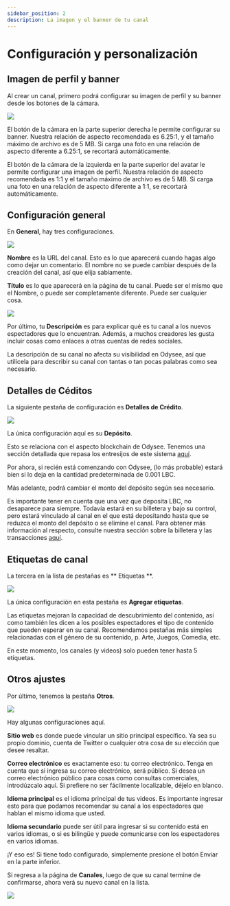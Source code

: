 ---
sidebar_position: 2
description: La imagen y el banner de tu canal
---

# Configuración y personalización

## Imagen de perfil y banner

Al crear un canal, primero podrá configurar su imagen de perfil y su banner desde los botones de la cámara.

![](https://i.imgur.com/F8yKp0A.png)

El botón de la cámara en la parte superior derecha le permite configurar su banner. Nuestra relación de aspecto recomendada es 6.25:1, y el tamaño máximo de archivo es de 5 MB. Si carga una foto en una relación de aspecto diferente a 6.25:1, se recortará automáticamente.

El botón de la cámara de la izquierda en la parte superior del avatar le permite configurar una imagen de perfil. Nuestra relación de aspecto recomendada es 1:1 y el tamaño máximo de archivo es de 5 MB. Si carga una foto en una relación de aspecto diferente a 1:1, se recortará automáticamente.

## Configuración general

En **General**, hay tres configuraciones.

![](https://i.imgur.com/2FXlehr.png)

**Nombre** es la URL del canal. Esto es lo que aparecerá cuando hagas algo como dejar un comentario. El nombre no se puede cambiar después de la creación del canal, así que elija sabiamente.

**Título** es lo que aparecerá en la página de tu canal. Puede ser el mismo que el Nombre, o puede ser completamente diferente. Puede ser cualquier cosa.

![](https://i.imgur.com/MsxpDam.png)

Por último, tu **Descripción** es para explicar qué es tu canal a los nuevos espectadores que lo encuentran. Además, a muchos creadores les gusta incluir cosas como enlaces a otras cuentas de redes sociales.

La descripción de su canal no afecta su visibilidad en Odysee, así que utilícela para describir su canal con tantas o tan pocas palabras como sea necesario.

## Detalles de Céditos

La siguiente pestaña de configuración es **Detalles de Crédito**.

![](https://i.imgur.com/2Wb2lBk.png)

La única configuración aquí es su **Depósito**.

Esto se relaciona con el aspecto blockchain de Odysee. Tenemos una sección detallada que repasa los entresijos de este sistema [aquí](http://chihuahuaspin.com).

Por ahora, si recién está comenzando con Odysee, (lo más probable) estará bien si lo deja en la cantidad predeterminada de 0.001 LBC.

Más adelante, podrá cambiar el monto del depósito según sea necesario.

Es importante tener en cuenta que una vez que deposita LBC, no desaparece para siempre. Todavía estará en su billetera y bajo su control, pero estará vinculado al canal en el que está depositando hasta que se reduzca el monto del depósito o se elimine el canal. Para obtener más información al respecto, consulte nuestra sección sobre la billetera y las transacciones [aquí](http://chihuahuaspin.com).

## Etiquetas de canal

La tercera en la lista de pestañas es ** Etiquetas **.

![](https://i.imgur.com/c7EqVIt.png)

La única configuración en esta pestaña es **Agregar etiquetas**.

Las etiquetas mejoran la capacidad de descubrimiento del contenido, así como también les dicen a los posibles espectadores el tipo de contenido que pueden esperar en su canal. Recomendamos pestañas más simples relacionadas con el género de su contenido, p. Arte, Juegos, Comedia, etc.

En este momento, los canales (y videos) solo pueden tener hasta 5 etiquetas.

## Otros ajustes

Por último, tenemos la pestaña **Otros**.

![](https://i.imgur.com/K35WcI7.png)

Hay algunas configuraciones aquí.

**Sitio web** es donde puede vincular un sitio principal específico. Ya sea su propio dominio, cuenta de Twitter o cualquier otra cosa de su elección que desee resaltar.

**Correo electrónico** es exactamente eso: tu correo electrónico. Tenga en cuenta que si ingresa su correo electrónico, será público. Si desea un correo electrónico público para cosas como consultas comerciales, introdúzcalo aquí. Si prefiere no ser fácilmente localizable, déjelo en blanco.

**Idioma principal** es el idioma principal de tus videos. Es importante ingresar esto para que podamos recomendar su canal a los espectadores que hablan el mismo idioma que usted.

**Idioma secundario** puede ser útil para ingresar si su contenido está en varios idiomas, o si es bilingüe y puede comunicarse con los espectadores en varios idiomas.

¡Y eso es! Si tiene todo configurado, simplemente presione el botón Enviar en la parte inferior.

Si regresa a la página de **Canales**, luego de que su canal termine de confirmarse, ahora verá su nuevo canal en la lista.

![](https://i.imgur.com/av0i85b.png)